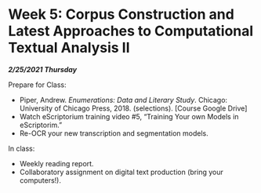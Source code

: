 # Week 5: Corpus Construction and Latest Approaches to Computational Textual Analysis II

***2/25/2021 Thursday***

Prepare for Class:

* Piper, Andrew. *Enumerations: Data and Literary Study*. Chicago: University of Chicago Press, 2018. (selections). [Course Google Drive]
* Watch eScriptorium training video #5, “Training Your own Models in eScriptorim.”
* Re-OCR your new transcription and segmentation models.

In class:

* Weekly reading report.
* Collaboratory assignment on digital text production (bring your computers!).


